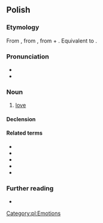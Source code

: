 ==Polish==

===Etymology===
From {{etyl|zlw-opl|pl}} {{m|zlw-opl|miłość}}, from {{etyl|sla-pro|pl}} {{m|sla-pro|*milostь}}, from {{m|sla-pro|*milъ||sweet, dear}} + {{m|sla-pro|*-ostь}}. Equivalent to {{suffix|miły|ość|lang=pl}}.

===Pronunciation===
* {{pl-IPA}}
* {{audio|Pl-miłość.ogg|audio|lang=pl}}

===Noun===
{{pl-noun|f}}

# [[love]]

====Declension====
{{pl-decl-noun-f}}

====Related terms====
* {{l|pl|miłosny}}
* {{l|pl|miłośnik|g=m}}
* {{l|pl|miłośniczka|g=f}}
* {{l|pl|miłostka|g=f}}
* {{l|pl|miłować}}

===Further reading===
* {{R:PWN}}

[[Category:pl:Emotions]]